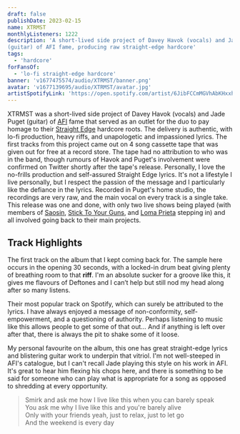 ```yaml
---
draft: false
publishDate: 2023-02-15
name: XTRMST
monthlyListeners: 1222
description: 'A short-lived side project of Davey Havok (vocals) and Jade Puget
(guitar) of AFI fame, producing raw straight-edge hardcore'
tags:
  - 'hardcore'
forFansOf:
  - 'lo-fi straight-edge hardcore'
banner: 'v1677475574/audio/XTRMST/banner.png'
avatar: 'v1677139695/audio/XTRMST/avatar.jpg'
artistSpotifyLink: 'https://open.spotify.com/artist/6JibFCCmMGVhAbKHxxhp9H?si=g6f3IjNXSHG7_BiLlXvcOA'
---
```



XTRMST was a short-lived side project of Davey Havok (vocals) and Jade Puget
(guitar) of
[AFI](https://open.spotify.com/artist/19I4tYiChJoxEO5EuviXpz?si=zIiu2Gn8Tca7JN1QJGtpig)
fame that served as an outlet for the duo to pay homage to their
[Straight Edge](https://en.wikipedia.org/wiki/Straight_edge) hardcore roots. The
delivery is authentic, with lo-fi production, heavy riffs, and unapologetic and
impassioned lyrics. The first tracks from this project came out on 4 song
cassette tape that was given out for free at a record store. The tape had no
attribution to who was in the band, though rumours of Havok and Puget's
involvement were confirmed on Twitter shortly after the tape's release.
Personally, I love the no-frills production and self-assured Straight Edge
lyrics. It's not a lifestyle I live personally, but I respect the passion of the
message and I particularly like the defiance in the lyrics. Recorded in Puget's
home studio, the recordings are very raw, and the main vocal on every track is a
single take. This release was one and done, with only two live shows being
played (with members of
[Saosin](https://open.spotify.com/artist/1NUOfvAhA9AvsF1ISMkgHX?si=nileZQgnQWCs_Wijza5S7g),
[Stick To Your Guns](https://open.spotify.com/artist/2sqrupqcoipb7UzVKApEnJ?si=iDq7GXskRvKYOcrPMhKsQA),
and
[Loma Prieta](https://open.spotify.com/artist/4ULLVhwYkyOqpVxe0Asbtt?si=jHHq_slqQVm-ozTE47Jjww)
stepping in) and all involved going back to their main projects.

## Track Highlights

<AudioTitle
	client:only="react"
	startFromInSeconds={13}
	durationInSeconds={31}
	cloudinaryPath="v1677997461/audio/XTRMST/sharper.m4a"
	trackName="Sharper"
	spotifyLink="https://open.spotify.com/track/671ryXc2aocs0cClXf9Sx2?si=e0e7681a95394d0f"
/>
The first track on the album that I kept coming back for. The sample here occurs
in the opening 30 seconds, with a locked-in drum beat giving plenty of breathing
room to that **riff**. I'm an absolute sucker for a groove like this, it gives me
flavours of Deftones and I can’t help but still nod my head along after so many listens.

<AudioTitle
	client:only="react"
	startFromInSeconds={90}
	durationInSeconds={30}
	cloudinaryPath="v1677137350/audio/XTRMST/conformist.m4a"
	trackName="Conformist"
	spotifyLink="https://open.spotify.com/track/3yc6PWDeIbRN9VwjOCcWK7?si=536c1bd8a7c040ad"
/>
Their most popular track on Spotify, which can surely be attributed to the lyrics.
I have always enjoyed a message of non-conformity, self-empowerment, and a questioning
of authority. Perhaps listening to music like this allows people to get some of that
out... And if anything is left over after that, there is always the pit to shake
some of it loose.

<AudioTitle
	client:only="react"
	startFromInSeconds={103}
	durationInSeconds={31}
	cloudinaryPath="v1677996900/audio/XTRMST/dirtyNails.m4a"
	trackName="Dirty Nails"
	spotifyLink="https://open.spotify.com/track/6y6LlqpZbjhs1cezQ7EfjK?si=030f7492aba14f99"
/>
My personal favourite on the album, this one has great straight-edge lyrics and blistering
guitar work to underpin that vitriol. I'm not well-steeped in AFI's catalogue, but
I can't recall Jade playing this style on his work in AFI. It's great to hear him
flexing his chops here, and there is something to be said for someone who can play
what is appropriate for a song as opposed to shredding at every opportunity.

> Smirk and ask me how I live like this when you can barely speak  
> You ask me why I live like this and you're barely alive  
> Only with your friends yeah, just to relax, just to let go  
> And the weekend is every day

